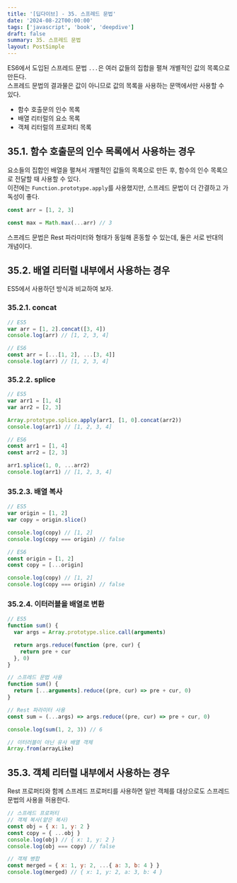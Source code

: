 ```yaml
---
title: '[딥다이브] - 35. 스프레드 문법'
date: '2024-08-22T00:00:00'
tags: ['javascript', 'book', 'deepdive']
draft: false
summary: 35. 스프레드 문법
layout: PostSimple
---
```


ES6에서 도입된 스프레드 문법 `...`은 여러 값들의 집합을 펼쳐 개별적인 값의 목록으로 만든다.  
스프레드 문법의 결과물은 값이 아니므로 값의 목록을 사용하는 문맥에서만 사용할 수 있다.

- 함수 호출문의 인수 목록
- 배열 리터럴의 요소 목록
- 객체 리터럴의 프로퍼티 목록

## 35.1. 함수 호출문의 인수 목록에서 사용하는 경우

요소들의 집합인 배열을 펼쳐서 개별적인 값들의 목록으로 만든 후, 함수의 인수 목록으로 전달할 때 사용할 수 있다.  
이전에는 `Function.prototype.apply`를 사용했지만, 스프레드 문법이 더 간결하고 가독성이 좋다.

```js
const arr = [1, 2, 3]

const max = Math.max(...arr) // 3
```

스프레드 문법은 Rest 파라미터와 형태가 동일해 혼동할 수 있는데, 둘은 서로 반대의 개념이다.

## 35.2. 배열 리터럴 내부에서 사용하는 경우

ES5에서 사용하던 방식과 비교하여 보자.

### 35.2.1. concat

```js
// ES5
var arr = [1, 2].concat([3, 4])
console.log(arr) // [1, 2, 3, 4]

// ES6
const arr = [...[1, 2], ...[3, 4]]
console.log(arr) // [1, 2, 3, 4]
```

### 35.2.2. splice

```js
// ES5
var arr1 = [1, 4]
var arr2 = [2, 3]

Array.prototype.splice.apply(arr1, [1, 0].concat(arr2))
console.log(arr1) // [1, 2, 3, 4]

// ES6
const arr1 = [1, 4]
const arr2 = [2, 3]

arr1.splice(1, 0, ...arr2)
console.log(arr1) // [1, 2, 3, 4]
```

### 35.2.3. 배열 복사

```js
// ES5
var origin = [1, 2]
var copy = origin.slice()

console.log(copy) // [1, 2]
console.log(copy === origin) // false

// ES6
const origin = [1, 2]
const copy = [...origin]

console.log(copy) // [1, 2]
console.log(copy === origin) // false
```

### 35.2.4. 이터러블을 배열로 변환

```js
// ES5
function sum() {
  var args = Array.prototype.slice.call(arguments)

  return args.reduce(function (pre, cur) {
    return pre + cur
  }, 0)
}

// 스프레드 문법 사용
function sum() {
  return [...arguments].reduce((pre, cur) => pre + cur, 0)
}

// Rest 파라미터 사용
const sum = (...args) => args.reduce((pre, cur) => pre + cur, 0)

console.log(sum(1, 2, 3)) // 6

// 이터러블이 아닌 유사 배열 객체
Array.from(arrayLike)
```

## 35.3. 객체 리터럴 내부에서 사용하는 경우

Rest 프로퍼티와 함께 스프레드 프로퍼티를 사용하면 일반 객체를 대상으로도 스프레드 문법의 사용을 허용한다.

```js
// 스프레드 프로퍼티
// 객체 복사(얕은 복사)
const obj = { x: 1, y: 2 }
const copy = { ...obj }
console.log(obj) // { x: 1, y: 2 }
console.log(obj === copy) // false

// 객체 병합
const merged = { x: 1, y: 2, ...{ a: 3, b: 4 } }
console.log(merged) // { x: 1, y: 2, a: 3, b: 4 }
```
